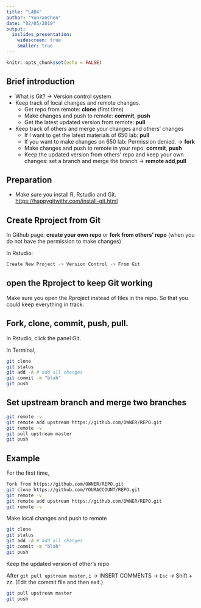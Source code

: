 ```yaml
---
title: "LAB4"
author: "YunranChen"
date: "02/05/2019"
output: 
  ioslides_presentation:
    widescreen: true
    smaller: true
---
```


<style>
slides > slide {
  overflow-x: auto !important;
  overflow-y: auto !important;
}
</style>

```r
knitr::opts_chunk$set(echo = FALSE)
```


## Brief introduction 

- What is Git? -> Version control system
- Keep track of local changes and remote changes.
    - Get repo from remote: **clone** (first time)
    - Make changes and push to remote: **commit**, **push**
    - Get the latest updated version from remote: **pull**
- Keep track of others and merge your changes and others' changes
    - If I want to get the latest materials of 650 lab: **pull**
    - If you want to make changes on 650 lab: Permission denied. -> **fork**
    - Make changes and push to remote in your repo:  **commit**, **push**
    - Keep the updated version from others' repo and keep your own changes: set a branch and merge the branch -> **remote add**,**pull**
    
  
## Preparation

- Make sure you install R, Rstudio and Git. <https://happygitwithr.com/install-git.html>

## Create Rproject from Git

In Github page: **create your own repo** or **fork from others' repo** (when you do not have the permission to make changes)

In Rstudio:

```bash

Create New Project -> Version Control -> From Git

```

## open the Rproject to keep Git working

Make sure you open the Rproject instead of files in the repo. So that you could keep everything in track.

## Fork, clone, commit, push, pull. 

In Rstudio, click the panel Git.

In Terminal,

```bash
git clone 
git status
git add -A # add all changes
git commit -m "blah"
git push
```

## Set upstream branch and merge two branches

```bash
git remote -v
git remote add upstream https://github.com/OWNER/REPO.git
git remote -v
git pull upstream master
git push
```

## Example

For the first time,

```bash
Fork from https://github.com/OWNER/REPO.git
git clone https://github.com/YOURACCOUNT/REPO.git
git remote -v
git remote add upstream https://github.com/OWNER/REPO.git
git remote -v
```

Make local changes and push to remote

```bash
git clone 
git status
git add -A # add all changes
git commit -m "blah"
git push
```

Keep the updated version of other's repo

After `git pull upstream master`, `i` -> INSERT COMMENTS -> `Esc` -> Shift + zz. (Edit the commit file and then exit.)

```bash
git pull upstream master
git push
```